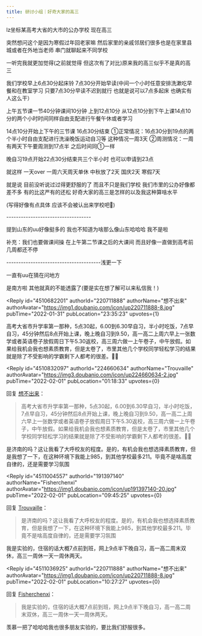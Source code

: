 ```yaml
---
title: 研讨小组｜好奇大家的高三
---
```



<Forum groupName="真的需要这份文凭吗？" groupUrl="https://www.douban.com/group/fucking_diploma/" archivedAt="2025-05-16T16:48:34.611Z">
  <Post
    id="259047039"
    title="研讨小组｜好奇大家的高三"
    url="https://www.douban.com/group/topic/259047039/?_spm_id=MjM1NTA4MTU0"
    pubTime="2022-02-08"
    highlightUserId="191397140"
  >
lz坐标某高考大省的大市的公办学校 现在高三

突然想问这个是因为寒假过年回老家嘛
然后家里的亲戚邻居们很多也是在家里县城或者在外地当老师
串门就聊起来不同学校

一听完我就更加觉得(之前就觉得
但这次有了对比)原来我的高三似乎不是真的高三

我们学校早上6点30分起床铃
7点30分开始早读(中间一个小时任意安排洗漱吃早餐和在教室学习
只要7点30分早读不迟到就行 也就是说可以7点多起床 也确实有人这么干）

上午五节课一节40分钟课间10分钟 上到12点10分
从12点10分到下午上课14点10分的两个小时时间同样自由支配进行午餐午休或者学习

14点10分开始上下午的三节课 16点30分结束
①正常情况：16点30分到19点的两个半小时自由支配进行洗澡晚饭运动自习等
这种情况一周3天 ②周测情况：一周有两天下午要周测到17点半 之后时间同①一样

晚自习19点开始22点30分结束共三个半小时 也可以申请到23点

就这样 一天over 一周六天周天单休 中秋放了2天 国庆2天 寒假7天

就是说 目前没听说过过得更舒服的了 而且不只是我们学校
我们市里的公办好像都差不多 有的比这严有的还松
好奇大家的高三是怎样的以及我这种算啥水平

(写得好像有点具体 应该不会被认出来学校吧👀)

\-\-\-\-\-\-\-\-\-\-\-\-\-\-\-\-\-\-\-\-\-\-\-\-\-\-\-\-\-\-\-\-\-\--

提到山东的uu好像挺多的 我也不知道为啥那么像山东哈哈哈 我不是啦

补充：我们也要做课间操 在上午第二节课之后的大课间
而且好像一直做到高考前几周都还不停

---------------------------------------浅更一下

一直有uu在猜在问地方

是南方啦 其他就真的不能透露了(要是实在想了解可以来私信我！)

<Reply
  id="4510682201"
  authorId="220711888"
  authorName="想不出来"
  authorAvatar="https://img1.doubanio.com/icon/up220711888-8.jpg"
  pubTime="2022-01-31"
  pubLocation="23:35:23"
  upvotes={1}
>
高考大省市升学率第一那种，5点30起，6.00到6.30早自习，半小时吃饭，7点早自习，45分钟然后8点开始上课，晚上晚自习到9.50，高一高二上周六早上一张数学或者英语卷子放假周日下午5.30返校，高三周六做一上午卷子，中午放假。如果给我机会我也想素质教育，但是太卷了，市里其他几个学校同学轻松学习的结果就是除了不受影响的学霸剩下人都考的很差。🚬🚬
</Reply>

<Reply
  id="4510832097"
  authorId="224660634"
  authorName="Trouvaille"
  authorAvatar="https://img3.doubanio.com/icon/up224660634-2.jpg"
  pubTime="2022-02-01"
  pubLocation="01:18:33"
  upvotes={0}
>
回复 [想不出来](https://www.douban.com/people/220711888/)：
 > 高考大省市升学率第一那种，5点30起，6.00到6.30早自习，半小时吃饭，7点早自习，45分钟然后8点开始上课，晚上晚自习到9.50，高一高二上周六早上一张数学或者英语卷子放假周日下午5.30返校，高三周六做一上午卷子，中午放假。如果给我机会我也想素质教育，但是太卷了，市里其他几个学校同学轻松学习的结果就是除了不受影响的学霸剩下人都考的很差。🚬🚬

是济南的吗？这让我看了大呼校友的程度。是的，有机会我也想选择素质教育，但是我想了一下，在这种环境下我能上985，到其他学校最多211。毕竟不是啥高度自律的，还是需要学习氛围
</Reply>

<Reply
  id="4511004557"
  authorId="191397140"
  authorName="Fisherchenxi"
  authorAvatar="https://img1.doubanio.com/icon/up191397140-20.jpg"
  pubTime="2022-02-01"
  pubLocation="09:45:25"
  upvotes={0}
>
回复 [Trouvaille](https://www.douban.com/people/224660634/)：
 > 是济南的吗？这让我看了大呼校友的程度。是的，有机会我也想选择素质教育，但是我想了一下，在这种环境下我能上985，到其他学校最多211。毕竟不是啥高度自律的，还是需要学习氛围

我是实验的，住宿的话大概7点前到班，网上9点半下晚自习，高一高二周末双休，高三一周休一天一周休两天。
</Reply>

<Reply
  id="4511036925"
  authorId="220711888"
  authorName="想不出来"
  authorAvatar="https://img1.doubanio.com/icon/up220711888-8.jpg"
  pubTime="2022-02-01"
  pubLocation="10:27:27"
  upvotes={0}
>
回复 [Fisherchenxi](https://www.douban.com/people/191397140/)：
 > 我是实验的，住宿的话大概7点前到班，网上9点半下晚自习，高一高二周末双休，高三一周休一天一周休两天。

羡慕一把了哈哈哈我也很多朋友实验的，要比我们舒服很多。
</Reply>
  </Post>
</Forum>
